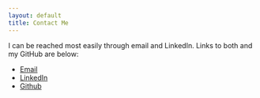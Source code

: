 ```yaml
--- 
layout: default 
title: Contact Me 
---
```


I can be reached most easily through email and LinkedIn. Links to both
and my GitHub are below:

-   [Email](mailto:coleman.matthew.b@gmail.com)
-   [LinkedIn](https://www.linkedin.com/in/matthewbriancoleman/)
-   [Github](https://github.com/matthewbcoleman)

